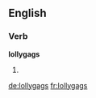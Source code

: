 ==English==

===Verb===
'''lollygags'''

# {{third-person singular of|lollygag}}


[[de:lollygags]]
[[fr:lollygags]]